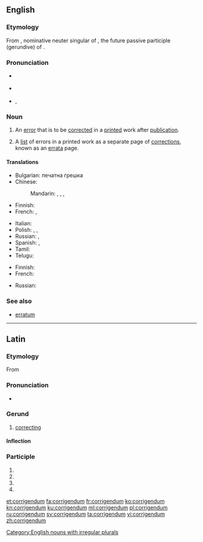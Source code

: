 ==English==
{{was wotd|2010|October|14}}

===Etymology===
From {{etyl|la|en}} {{m|la|corrigendum}}, nominative neuter singular of {{m|la|corrigendus}}, the future passive participle (gerundive) of {{m|la|corrigō||I correct}}.

===Pronunciation===
* {{a|UK}} {{IPA|/ˌkɒɹ.ɪˈdʒɛn.dəm/|/ˌkɒɹ.ɪˈɡɛn.dəm/|lang=en}}
* {{a|US}} {{IPA|/ˌkɔɹ.ɨˈdʒɛn.dəm/|/ˌkɔɹ.ɨˈɡɛn.dəm/|lang=en}}
* {{audio|en-us-corrigendum.ogg|Audio (US)|lang=en}}, {{audio|en-us-corrigendum-2.ogg|Audio (US)|lang=en}}

===Noun===
{{en-noun|corrigenda}}

# An [[error]] that is to be [[correct]]ed in a [[print]]ed work after [[publication]].
# {{label|en|usually|in the plural}} A [[list]] of errors in a printed work as a separate page of [[correction]]s, known as an [[errata]] page.

====Translations====
{{trans-top|error that is to be corrected in a printed work}}
* Bulgarian: печатна грешка
* Chinese:
*: Mandarin: {{t|cmn|勘誤|sc=Hani}}, {{t+|cmn|勘误|tr=kānwù|sc=Hani}}, {{qualifier|alternative form:}} {{t|cmn|刊誤|sc=Hani}}, {{t+|cmn|刊误|sc=Hani}}
* Finnish: {{t|fi|painovirhe}}
* French: {{t+|fr|erratum}}, {{t+|fr|coquille}}
{{trans-mid}}
* Italian: {{t+|it|refuso}}
* Polish: {{t+|pl|corrigenda|f}}, {{t+|pl|errata|f}}, {{t+|pl|korekta|f}}
* Russian: {{t|ru|исправленная опеча́тка}}, {{t+|ru|попра́вка|f}}
* Spanish: {{t+|es|errata}}, {{t+|es|gazapo}}
* Tamil: {{t|ta|pathippil thavaru|sc=Taml}}
* Telugu: {{t|te|తప్పొప్పుల పట్టిక|tr=tappoppula paTTika}}
{{trans-bottom}}

{{trans-top|list of errors in a printed work}}
* Finnish: {{t|fi|korjaukset|p}}
* French: {{t+|fr|erratum|m}}
{{trans-mid}}
* Russian: {{t|ru|спи́сок опечаток}}
{{trans-bottom}}

=== See also ===
* [[erratum]]

[[Category:English nouns with irregular plurals]]

----

==Latin==

===Etymology===
From {{m|la|corrigō||I correct}}

===Pronunciation===
* {{a|Classical}} {{IPA|/kor.riˈɡen.dum/|lang=la}}

===Gerund===
{{la-gerund|corrigend}}

# [[correcting]]

====Inflection====
{{la-decl-gerund|corrigend}}

===Participle===
{{la-part-form|corrigendum}}

# {{inflection of|corrigendus||nom|n|s|lang=la}}
# {{inflection of|corrigendus||acc|m|s|lang=la}}
# {{inflection of|corrigendus||acc|n|s|lang=la}}
# {{inflection of|corrigendus||voc|n|s|lang=la}}

[[et:corrigendum]]
[[fa:corrigendum]]
[[fr:corrigendum]]
[[ko:corrigendum]]
[[kn:corrigendum]]
[[ku:corrigendum]]
[[ml:corrigendum]]
[[pl:corrigendum]]
[[ru:corrigendum]]
[[sv:corrigendum]]
[[ta:corrigendum]]
[[vi:corrigendum]]
[[zh:corrigendum]]